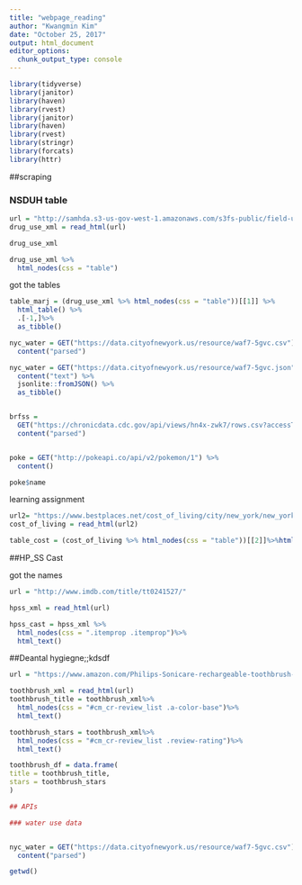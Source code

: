 ```yaml
---
title: "webpage_reading"
author: "Kwangmin Kim"
date: "October 25, 2017"
output: html_document
editor_options: 
  chunk_output_type: console
---
```


```r
library(tidyverse)
library(janitor)
library(haven)
library(rvest)
library(janitor)
library(haven)
library(rvest)
library(stringr)
library(forcats)
library(httr)
```

##scraping

### NSDUH table
```r
url = "http://samhda.s3-us-gov-west-1.amazonaws.com/s3fs-public/field-uploads/2k15StateFiles/NSDUHsaeShortTermCHG2015.htm"
drug_use_xml = read_html(url)

drug_use_xml
```


```r
drug_use_xml %>%
  html_nodes(css = "table")
```

got the tables

```r
table_marj = (drug_use_xml %>% html_nodes(css = "table"))[[1]] %>%
  html_table() %>%
  .[-1,]%>%
  as_tibble()

```

```r
nyc_water = GET("https://data.cityofnewyork.us/resource/waf7-5gvc.csv") %>% 
  content("parsed")

nyc_water = GET("https://data.cityofnewyork.us/resource/waf7-5gvc.json") %>% 
  content("text") %>%
  jsonlite::fromJSON() %>%
  as_tibble()


brfss = 
  GET("https://chronicdata.cdc.gov/api/views/hn4x-zwk7/rows.csv?accessType=DOWNLOAD") %>% 
  content("parsed")


poke = GET("http://pokeapi.co/api/v2/pokemon/1") %>%
  content()

poke$name

```


learning assignment
```r
url2= "https://www.bestplaces.net/cost_of_living/city/new_york/new_york"
cost_of_living = read_html(url2)

table_cost = (cost_of_living %>% html_nodes(css = "table"))[[2]]%>%html_table(header =TRUE)

```

##HP_SS Cast

got the names
```r

url = "http://www.imdb.com/title/tt0241527/"

hpss_xml = read_html(url)

hpss_cast = hpss_xml %>%
  html_nodes(css = ".itemprop .itemprop")%>%
  html_text()

```

##Deantal hygiegne;;kdsdf
```r
url = "https://www.amazon.com/Philips-Sonicare-rechargeable-toothbrush-HX6211/product-reviews/B00YAR7ZFM/ref=cm_cr_arp_d_viewopt_srt?ie=UTF8&reviewerType=all_reviews&sortBy=recent&pageNumber=1"

toothbrush_xml = read_html(url)
toothbrush_title = toothbrush_xml%>%
  html_nodes(css = "#cm_cr-review_list .a-color-base")%>%
  html_text()

toothbrush_stars = toothbrush_xml%>%
  html_nodes(css = "#cm_cr-review_list .review-rating")%>%
  html_text()

toothbrush_df = data.frame(
title = toothbrush_title,
stars = toothbrush_stars
)

## APIs

### water use data


nyc_water = GET("https://data.cityofnewyork.us/resource/waf7-5gvc.csv") %>% 
  content("parsed")

getwd()
```

